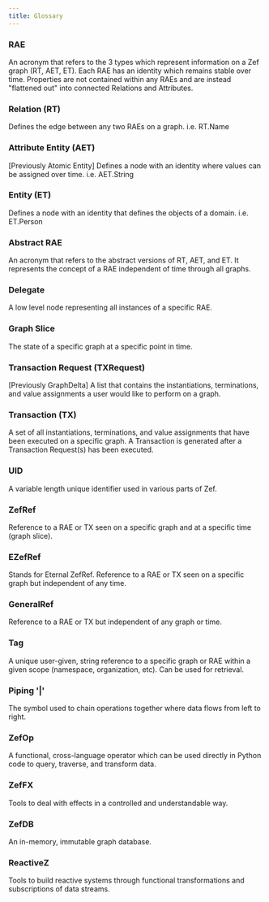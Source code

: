 ```yaml
---
title: Glossary
---
```


### RAE

An acronym that refers to the 3 types which represent information on a Zef graph (RT, AET, ET). Each RAE has an identity which remains stable over time. Properties are not contained within any RAEs and are instead "flattened out" into connected Relations and Attributes.

### Relation (RT)

Defines the edge between any two RAEs on a graph. i.e. RT.Name

### Attribute Entity (AET)

[Previously Atomic Entity] Defines a node with an identity where values can be assigned over time. i.e. AET.String

### Entity (ET)

Defines a node with an identity that defines the objects of a domain. i.e. ET.Person

### Abstract RAE

An acronym that refers to the abstract versions of RT, AET, and ET. It represents the concept of a RAE independent of time through all graphs.

### Delegate

A low level node representing all instances of a specific RAE.

### Graph Slice

The state of a specific graph at a specific point in time.

### Transaction Request (TXRequest)

[Previously GraphDelta] A list that contains the instantiations, terminations, and value assignments a user would like to perform on a graph.

### Transaction (TX)

A set of all instantiations, terminations, and value assignments that have been executed on a specific graph. A Transaction is generated after a Transaction Request(s) has been executed.

### UID

A variable length unique identifier used in various parts of Zef.

### ZefRef

Reference to a RAE or TX seen on a specific graph and at a specific time (graph slice).

### EZefRef

Stands for Eternal ZefRef. Reference to a RAE or TX seen on a specific graph but independent of any time.

### GeneralRef

Reference to a RAE or TX but independent of any graph or time.

### Tag

A unique user-given, string reference to a specific graph or RAE within a given scope (namespace, organization, etc). Can be used for retrieval.

### Piping '|'

The symbol used to chain operations together where data flows from left to right.

### ZefOp

A functional, cross-language operator which can be used directly in Python code to query, traverse, and transform data.

### ZefFX

Tools to deal with effects in a controlled and understandable way.

### ZefDB

An in-memory, immutable graph database.

### ReactiveZ

Tools to build reactive systems through functional transformations and subscriptions of data streams.
